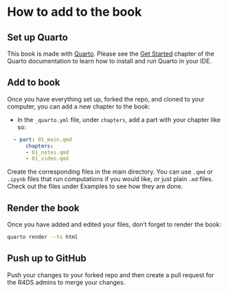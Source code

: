# How to add to the book {.unnumbered}

## Set up Quarto

This book is made with [Quarto](https://quarto.org/). Please see the [Get Started](https://quarto.org/docs/get-started/) chapter of the Quarto documentation to learn how to install and run Quarto in your IDE.

## Add to book

Once you have everything set up, forked the repo, and cloned to your computer, you can add a new chapter to the book:

- In the `_quarto.yml` file, under `chapters`, add a part with your chapter like so:

``` yml
  - part: 01_main.qmd
      chapters: 
      - 01_notes.qmd
      - 01_video.qmd
```

Create the corresponding files in the main directory. You can use `.qmd` or `.ipynb` files that run computations if you would like, or just plain `.md` files. Check out the files under Examples to see how they are done.

## Render the book

Once you have added and edited your files, don't forget to render the book:

``` bash
quarto render --to html
```

## Push up to GitHub

Push your changes to your forked repo and then create a pull request for the R4DS admins to merge your changes.
